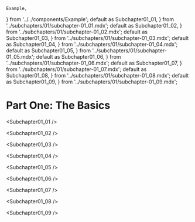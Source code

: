 	Example,
} from '../../components/Example';
	default as Subchapter01_01,
} from '../subchapters/01/subchapter-01_01.mdx';
	default as Subchapter01_02,
} from '../subchapters/01/subchapter-01_02.mdx';
	default as Subchapter01_03,
} from '../subchapters/01/subchapter-01_03.mdx';
	default as Subchapter01_04,
} from '../subchapters/01/subchapter-01_04.mdx';
	default as Subchapter01_05,
} from '../subchapters/01/subchapter-01_05.mdx';
	default as Subchapter01_06,
} from '../subchapters/01/subchapter-01_06.mdx';
	default as Subchapter01_07,
} from '../subchapters/01/subchapter-01_07.mdx';
	default as Subchapter01_08,
} from '../subchapters/01/subchapter-01_08.mdx';
	default as Subchapter01_09,
} from '../subchapters/01/subchapter-01_09.mdx';

# Part One: The Basics

<Subchapter01_01 />
 
<Subchapter01_02 />

<Subchapter01_03 />

<Subchapter01_04 />

<Subchapter01_05 />

<Subchapter01_06 />

<Subchapter01_07 />

<Subchapter01_08 />

<Subchapter01_09 />
